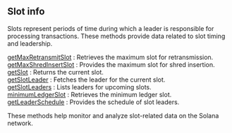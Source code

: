 
## Slot info

Slots represent periods of time during which a leader is responsible for processing transactions. These methods provide data related to slot timing and leadership.

[getMaxRetransmitSlot](/solana-api/slotinfo/getMaxRetransmitSlot) : Retrieves the maximum slot for retransmission. \
[getMaxShredInsertSlot](/solana-api/slotinfo/getMaxShredInsertSlot) : Provides the maximum slot for shred insertion. \
[getSlot](/solana-api/slotinfo/getSlot) : Returns the current slot. \
[getSlotLeader](/solana-api/slotinfo/getSlotLeader) : Fetches the leader for the current slot. \
[getSlotLeaders](/solana-api/slotinfo/getSlotLeaders) : Lists leaders for upcoming slots. \
[minimumLedgerSlot](/solana-api/slotinfo/minimumLedgerSlot) : Retrieves the minimum ledger slot. \
[getLeaderSchedule](/solana-api/slotinfo/getLeaderSchedule) : Provides the schedule of slot leaders.

These methods help monitor and analyze slot-related data on the Solana network.

<Space h={16} />
<GetStarted />
